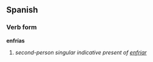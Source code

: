 ==Spanish==
===Verb form===
'''enfrías'''

# ''second-person singular indicative present of [[enfriar]]''